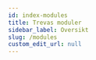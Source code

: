 ```yaml
---
id: index-modules
title: Trevas moduler
sidebar_label: Oversikt
slug: /modules
custom_edit_url: null
---
```



<div>
	<div className="row">
		<div className="col">
			<Card
				title="VTL Engine"
				description="Runtime-motor og dens grunnleggende Java-implementering"
				page={useBaseUrl('/modules/engine')}
			/>
		</div>
		<div className="col">
			<Card
				title="VTL Parser"
				description="Parser generert av Antlr fra VTL 2.1 formell grammatikk"
				page={useBaseUrl('/modules/parser')}
			/>
		</div>
		<div className="col">
			<Card
				title="VTL Spark"
				description="Utføre VTL-transformasjoner av Spark"
				page={useBaseUrl('/modules/spark')}
			/>
		</div>
	</div>
	<div className="row">
		<div className="col">
			<Card
				title="VTL Model"
				description="Modell som definerer objektene som brukes i motoren"
				page={useBaseUrl('/modules/model')}
			/>
		</div>
		<div className="col">
			<Card
				title="VTL JDBC"
				description="Bruke SQL-datakilder"
				page={useBaseUrl('/modules/jdbc')}
			/>
		</div>
		<div className="col">
			<Card
				title="VTL Jackson"
				description="JSON-serialisering / deserialisering av datasett"
				page={useBaseUrl('/modules/jackson')}
			/>
		</div>
	</div>
	<div className="row">
		<div className="col">
			<Card
				title="VTL CSV"
				description="Tools for the use of CSV data sources"
				page={useBaseUrl('/modules/csv')}
			/>
		</div>
		<div className="col">
			<Card
				title="VTL SDMX"
				description="Tools for the use of SDMX metadata"
				page={useBaseUrl('/modules/sdmx')}
			/>
		</div>
		<div className="col">
			<Card
				title="VTL Provenance"
				description="Tools for producing lineage metadata"
				page={useBaseUrl('/modules/prov')}
			/>
		</div>
	</div>
</div>
